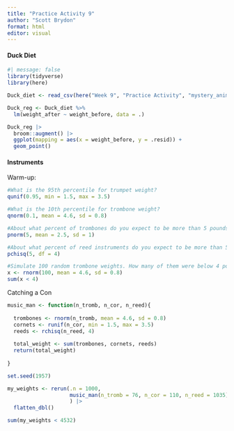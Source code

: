 ```yaml
---
title: "Practice Activity 9"
author: "Scott Brydon"
format: html
editor: visual
---
```


#### Duck Diet

```r
#| message: false
library(tidyverse)
library(here)

Duck_diet <- read_csv(here("Week 9", "Practice Activity", "mystery_animal.csv"))
```

```r
Duck_reg <- Duck_diet %>%
  lm(weight_after ~ weight_before, data = .)
```

```r
Duck_reg |> 
  broom::augment() |> 
  ggplot(mapping = aes(x = weight_before, y = .resid)) + 
  geom_point()
```

#### Instruments

Warm-up:

```r
#What is the 95th percentile for trumpet weight?
qunif(0.95, min = 1.5, max = 3.5)

#What is the 10th percentile for trombone weight?
qnorm(0.1, mean = 4.6, sd = 0.8)

#About what percent of trombones do you expect to be more than 5 pounds?
pnorm(5, mean = 2.5, sd = 1)

#About what percent of reed instruments do you expect to be more than 5 pounds?
pchisq(5, df = 4)

#Simulate 100 random trombone weights. How many of them were below 4 pounds?
x <- rnorm(100, mean = 4.6, sd = 0.8)
sum(x < 4)
```

Catching a Con

```r
music_man <- function(n_tromb, n_cor, n_reed){
  
  trombones <- rnorm(n_tromb, mean = 4.6, sd = 0.8)
  cornets <- runif(n_cor, min = 1.5, max = 3.5)
  reeds <- rchisq(n_reed, 4)
  
  total_weight <- sum(trombones, cornets, reeds)
  return(total_weight)
  
}

set.seed(1957)

my_weights <- rerun(.n = 1000, 
                    music_man(n_tromb = 76, n_cor = 110, n_reed = 1035)
                    ) |> 
  flatten_dbl()

sum(my_weights < 4532)
```
